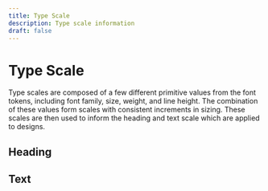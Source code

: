 ```yaml
---
title: Type Scale
description: Type scale information
draft: false
---
```


# Type Scale

Type scales are composed of a few different primitive values from the font tokens, including font family, size, weight, and line height. The combination of these values form scales with consistent increments in sizing. These scales are then used to inform the heading and text scale which are applied to designs.

## Heading

<TypeScaleHeadingTable />

## Text

<TypeScaleTextTable />
